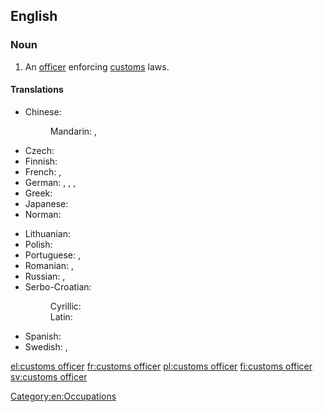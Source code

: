 ==English==

{{wikipedia}}

===Noun===
{{en-noun|head=[[customs]] [[officer]]}}

# An [[officer]] enforcing [[customs]] laws.

====Translations====
{{trans-top|officer}}
* Chinese:
*: Mandarin: {{t|cmn|海關職員|sc=Hani}}, {{t|cmn|海关职员|tr=hǎiguān zhíyuán|sc=Hani}}
* Czech: {{t+|cs|celník|m}}
* Finnish: {{t|fi|tullivirkailija}}
* French: {{t+|fr|douanier|m}}, {{t+|fr|douanière|f}}
* German: {{t+|de|Zöllner|m}}, {{t+|de|Zöllnerin|f}}, {{t|de|Zollbeamter|m}}, {{t|de|Zollbeamtin|f}}
* Greek: {{t+|el|τελωνειακός|m|tr=teloneiakos}}
* Japanese: {{t|ja|税関吏|tr=ぜいかんり, zeikanri|sc=Jpan}}
* Norman: {{t|nrf|douannyi|m}}
{{trans-mid}}
* Lithuanian: {{t|lt|muitininkas|m}}
* Polish: {{t+|pl|celnik|m}}
* Portuguese: {{t|pt|alfandegário|m}}, {{t+|pt|aduaneiro|m}}
* Romanian: {{t+|ro|vameș|m}}, {{t|ro|funcționar la vamă|m}}
* Russian: {{t+|ru|таможенник|m|tr=tamóžennik|sc=Cyrl}}, {{t|ru|таможенный чиновник|m|tr=tamóžennyj činóvnik|sc=Cyrl}}
* Serbo-Croatian:
*: Cyrillic: {{t|sh|ца̏ринӣк|m}}
*: Latin: {{t|sh|cȁrinīk|m}}
* Spanish: {{t|es|oficial de aduana|m}}
* Swedish: {{t+|sv|tullare|c}}, {{t|sv|tulltjänsteman|c}}
{{trans-bottom}}

[[Category:en:Occupations]]

[[el:customs officer]]
[[fr:customs officer]]
[[pl:customs officer]]
[[fi:customs officer]]
[[sv:customs officer]]